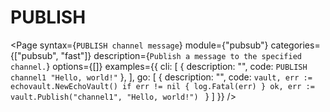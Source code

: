 # PUBLISH

<Page 
  syntax={`PUBLISH channel message`}
  module={"pubsub"}
  categories={["pubsub", "fast"]}
  description={`Publish a message to the specified channel.`}
  options={[]}
  examples={{
    cli: [
      { description: "", code: `PUBLISH channel1 "Hello, world!"` },
    ],
    go: [
      {
        description: "",
        code: `vault, err := echovault.NewEchoVault()
if err != nil {
  log.Fatal(err)
}
ok, err := vault.Publish("channel1", "Hello, world!")
`
      }
    ]
  }}
/>